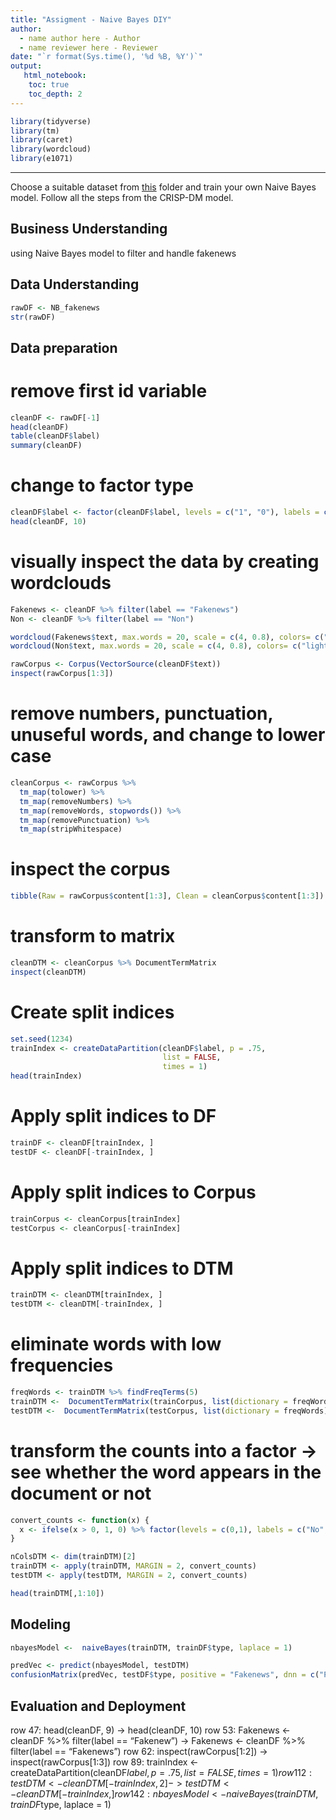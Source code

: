 ---
title: "Assigment - Naive Bayes DIY"
author:
  - name author here - Author
  - name reviewer here - Reviewer
date: "`r format(Sys.time(), '%d %B, %Y')`"
output:
   html_notebook:
    toc: true
    toc_depth: 2
---

```{r}
library(tidyverse)
library(tm)
library(caret)
library(wordcloud)
library(e1071)
```
---

Choose a suitable dataset from [this](https://github.com/HAN-M3DM-Data-Mining/assignments/tree/master/datasets) folder and train your own Naive Bayes model. Follow all the steps from the CRISP-DM model.


## Business Understanding
using Naive Bayes model to filter and handle fakenews

## Data Understanding

```{r}
rawDF <- NB_fakenews
str(rawDF)

```
## Data preparation
# remove first id variable
```{r}
cleanDF <- rawDF[-1]
head(cleanDF)
table(cleanDF$label)
summary(cleanDF)
```

# change to factor type
```{r}
cleanDF$label <- factor(cleanDF$label, levels = c("1", "0"), labels = c("Fakenews", "Non")) %>% relevel("Non")
head(cleanDF, 10)
```


# visually inspect the data by creating wordclouds
```{r}
Fakenews <- cleanDF %>% filter(label == "Fakenews")
Non <- cleanDF %>% filter(label == "Non")

wordcloud(Fakenews$text, max.words = 20, scale = c(4, 0.8), colors= c("indianred1","indianred2","indianred3","indianred"))
wordcloud(Non$text, max.words = 20, scale = c(4, 0.8), colors= c("lightsteelblue1","lightsteelblue2","lightsteelblue3","lightsteelblue"))
```

```{r}
rawCorpus <- Corpus(VectorSource(cleanDF$text))
inspect(rawCorpus[1:3])
```

# remove numbers, punctuation, unuseful words, and change to lower case
```{r}
cleanCorpus <- rawCorpus %>% 
  tm_map(tolower) %>% 
  tm_map(removeNumbers) %>% 
  tm_map(removeWords, stopwords()) %>% 
  tm_map(removePunctuation) %>% 
  tm_map(stripWhitespace)
```
# inspect the corpus
```{r}
tibble(Raw = rawCorpus$content[1:3], Clean = cleanCorpus$content[1:3])
```

# transform to matrix
```{r}
cleanDTM <- cleanCorpus %>% DocumentTermMatrix
inspect(cleanDTM)
```
# Create split indices
```{r}
set.seed(1234)
trainIndex <- createDataPartition(cleanDF$label, p = .75, 
                                  list = FALSE, 
                                  times = 1)
head(trainIndex)
```

# Apply split indices to DF
```{r}
trainDF <- cleanDF[trainIndex, ]
testDF <- cleanDF[-trainIndex, ]
```


# Apply split indices to Corpus
```{r}

trainCorpus <- cleanCorpus[trainIndex]
testCorpus <- cleanCorpus[-trainIndex]
```


# Apply split indices to DTM
```{r}

trainDTM <- cleanDTM[trainIndex, ]
testDTM <- cleanDTM[-trainIndex, ]
```

# eliminate words with low frequencies
```{r}
freqWords <- trainDTM %>% findFreqTerms(5)
trainDTM <-  DocumentTermMatrix(trainCorpus, list(dictionary = freqWords))
testDTM <-  DocumentTermMatrix(testCorpus, list(dictionary = freqWords))
```

# transform the counts into a factor -> see whether the word appears in the document or not
```{r}
convert_counts <- function(x) {
  x <- ifelse(x > 0, 1, 0) %>% factor(levels = c(0,1), labels = c("No", "Yes"))
}
```

```{r}
nColsDTM <- dim(trainDTM)[2]
trainDTM <- apply(trainDTM, MARGIN = 2, convert_counts)
testDTM <- apply(testDTM, MARGIN = 2, convert_counts)
```

```{r}
head(trainDTM[,1:10])
```


## Modeling
```{r}
nbayesModel <-  naiveBayes(trainDTM, trainDF$type, laplace = 1)
```

```{r}
predVec <- predict(nbayesModel, testDTM)
confusionMatrix(predVec, testDF$type, positive = "Fakenews", dnn = c("Prediction", "True"))
```


## Evaluation and Deployment
row 47:  head(cleanDF, 9) -> head(cleanDF, 10)
row 53:  Fakenews <- cleanDF %>% filter(label == "Fakenew") -> Fakenews <- cleanDF %>% filter(label == "Fakenews")
row 62:  inspect(rawCorpus[1:2]) -> inspect(rawCorpus[1:3])
row 89:  trainIndex <- createDataPartition(cleanDF$label, p = .75, 
                                  list = FALSE, 
                                  times = 1)
row 112: testDTM <- cleanDTM[-trainIndex, 2] -> testDTM <- cleanDTM[-trainIndex, ]
row 142: nbayesModel <-  naiveBayes(trainDTM, trainDF$type, laplace = 1)